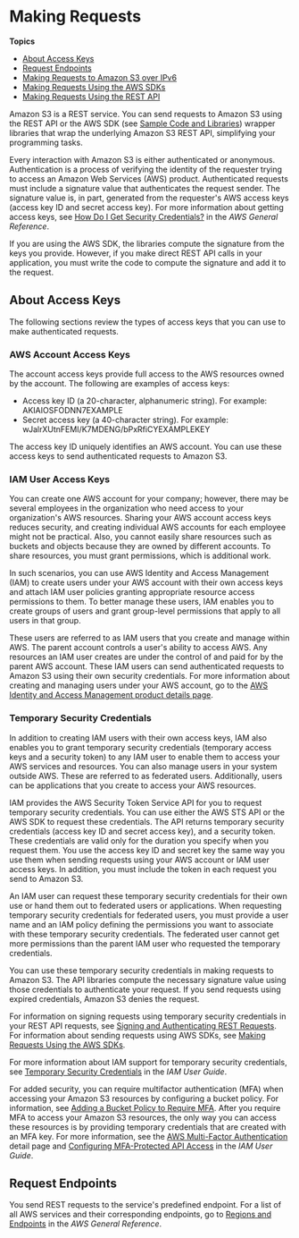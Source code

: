 # Making Requests<a name="MakingRequests"></a>

**Topics**
+ [About Access Keys](#TypesofSecurityCredentials)
+ [Request Endpoints](#RequestEndpoints)
+ [Making Requests to Amazon S3 over IPv6](ipv6-access.mdx)
+ [Making Requests Using the AWS SDKs](MakingAuthenticatedRequests.mdx)
+ [Making Requests Using the REST API](RESTAPI.mdx)

Amazon S3 is a REST service\. You can send requests to Amazon S3 using the REST API or the AWS SDK \(see [Sample Code and Libraries](https://aws.amazon.com/code)\) wrapper libraries that wrap the underlying Amazon S3 REST API, simplifying your programming tasks\. 

Every interaction with Amazon S3 is either authenticated or anonymous\. Authentication is a process of verifying the identity of the requester trying to access an Amazon Web Services \(AWS\) product\. Authenticated requests must include a signature value that authenticates the request sender\. The signature value is, in part, generated from the requester's AWS access keys \(access key ID and secret access key\)\. For more information about getting access keys, see [How Do I Get Security Credentials?](https://docs.aws.amazon.com/general/latest/gr/getting-aws-sec-creds.html) in the *AWS General Reference*\. 

If you are using the AWS SDK, the libraries compute the signature from the keys you provide\. However, if you make direct REST API calls in your application, you must write the code to compute the signature and add it to the request\. 

## About Access Keys<a name="TypesofSecurityCredentials"></a>

The following sections review the types of access keys that you can use to make authenticated requests\.

### AWS Account Access Keys<a name="requestsUsingAcctCred"></a>

The account access keys provide full access to the AWS resources owned by the account\. The following are examples of access keys:
+ Access key ID \(a 20\-character, alphanumeric string\)\. For example: AKIAIOSFODNN7EXAMPLE
+ Secret access key \(a 40\-character string\)\. For example: wJalrXUtnFEMI/K7MDENG/bPxRfiCYEXAMPLEKEY

The access key ID uniquely identifies an AWS account\. You can use these access keys to send authenticated requests to Amazon S3\. 

### IAM User Access Keys<a name="requestsUsingIAMUserCred"></a>

You can create one AWS account for your company; however, there may be several employees in the organization who need access to your organization's AWS resources\. Sharing your AWS account access keys reduces security, and creating individual AWS accounts for each employee might not be practical\. Also, you cannot easily share resources such as buckets and objects because they are owned by different accounts\. To share resources, you must grant permissions, which is additional work\.

In such scenarios, you can use AWS Identity and Access Management \(IAM\) to create users under your AWS account with their own access keys and attach IAM user policies granting appropriate resource access permissions to them\. To better manage these users, IAM enables you to create groups of users and grant group\-level permissions that apply to all users in that group\. 

These users are referred to as IAM users that you create and manage within AWS\. The parent account controls a user's ability to access AWS\. Any resources an IAM user creates are under the control of and paid for by the parent AWS account\. These IAM users can send authenticated requests to Amazon S3 using their own security credentials\. For more information about creating and managing users under your AWS account, go to the [AWS Identity and Access Management product details page](https://aws.amazon.com/iam/)\. 

### Temporary Security Credentials<a name="requestsUsingTempCred"></a>

In addition to creating IAM users with their own access keys, IAM also enables you to grant temporary security credentials \(temporary access keys and a security token\) to any IAM user to enable them to access your AWS services and resources\. You can also manage users in your system outside AWS\. These are referred to as federated users\. Additionally, users can be applications that you create to access your AWS resources\.

IAM provides the AWS Security Token Service API for you to request temporary security credentials\. You can use either the AWS STS API or the AWS SDK to request these credentials\. The API returns temporary security credentials \(access key ID and secret access key\), and a security token\. These credentials are valid only for the duration you specify when you request them\. You use the access key ID and secret key the same way you use them when sending requests using your AWS account or IAM user access keys\. In addition, you must include the token in each request you send to Amazon S3\. 

An IAM user can request these temporary security credentials for their own use or hand them out to federated users or applications\. When requesting temporary security credentials for federated users, you must provide a user name and an IAM policy defining the permissions you want to associate with these temporary security credentials\. The federated user cannot get more permissions than the parent IAM user who requested the temporary credentials\. 

You can use these temporary security credentials in making requests to Amazon S3\. The API libraries compute the necessary signature value using those credentials to authenticate your request\. If you send requests using expired credentials, Amazon S3 denies the request\.

For information on signing requests using temporary security credentials in your REST API requests, see [Signing and Authenticating REST Requests](RESTAuthentication.mdx)\. For information about sending requests using AWS SDKs, see [Making Requests Using the AWS SDKs](MakingAuthenticatedRequests.mdx)\. 

For more information about IAM support for temporary security credentials, see [Temporary Security Credentials](https://docs.aws.amazon.com/IAM/latest/UserGuide/id_credentials_temp.html) in the *IAM User Guide*\.

For added security, you can require multifactor authentication \(MFA\) when accessing your Amazon S3 resources by configuring a bucket policy\. For information, see [Adding a Bucket Policy to Require MFA](example-bucket-policies.mdx#example-bucket-policies-use-case-7)\. After you require MFA to access your Amazon S3 resources, the only way you can access these resources is by providing temporary credentials that are created with an MFA key\. For more information, see the [AWS Multi\-Factor Authentication](https://aws.amazon.com/mfa/) detail page and [Configuring MFA\-Protected API Access](https://docs.aws.amazon.com/IAM/latest/UserGuide/id_credentials_mfa_configure-api-require.html) in the *IAM User Guide*\.

## Request Endpoints<a name="RequestEndpoints"></a>

You send REST requests to the service's predefined endpoint\. For a list of all AWS services and their corresponding endpoints, go to [Regions and Endpoints](https://docs.aws.amazon.com/general/latest/gr/rande.html) in the *AWS General Reference*\.